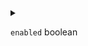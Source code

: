 
<details>
<summary>

`enabled`  <span class="config-field-type">boolean</span> 

</summary>

Enabled can be used to enable attaching to a container

</details>
